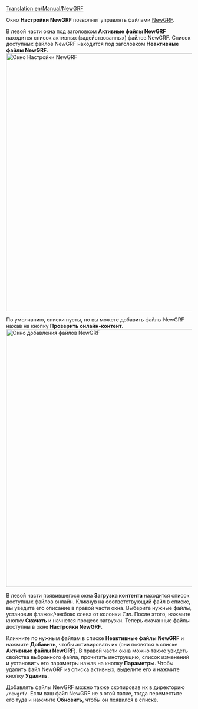 [[Translation:en/Manual/NewGRF]]
{{ru/Необходимо сделать|Поправить ссылки после перевода категории, навбокса.}}

Окно '''Настройки NewGRF''' позволяет управлять файлами [[ru/Manual/NewGRF|NewGRF]]. 

В левой части окна под заголовком '''Активные файлы NewGRF''' находится список активных (задействованных) файлов NewGRF. Список доступных файлов NewGRF находится под заголовком '''Неактивные файлы NewGRF'''.
[[File:ru/Manual/Newgrfsettings.png|center|700px|Окно Настройки NewGRF]]

По умолчанию, списки пусты, но вы можете добавить файлы NewGRF нажав на кнопку '''Проверить онлайн-контент'''.
[[File:ru/Manual/Available NewGRF files window.png|center|700px|Окно добавления файлов NewGRF]]

В левой части появившегося окна '''Загрузка контента''' находится список доступных файлов онлайн. Кликнув на соответствующий файл в списке, вы уведите его описание в правой части окна. Выберите нужные файлы, установив флажок/чекбокс слева от колонки ''Тип''. После этого, нажмите кнопку '''Скачать''' и начнется процесс загрузки. Теперь скачанные файлы доступны в окне '''Настройки NewGRF'''.

Кликните по нужным файлам в списке '''Неактивные файлы NewGRF''' и нажмите '''Добавить''', чтобы активировать их (они появятся в списке '''Активные файлы NewGRF'''). В правой части окна можно также увидеть свойства выбранного файла, прочитать инструкцию, список изменений и установить его параметры нажав на кнопку '''Параметры'''. Чтобы удалить файл NewGRF из списка активных, выделите его и нажмите кнопку '''Удалить'''.

Добавлять файлы NewGRF можно также скопировав их в директорию <code>/newgrf/</code>. Если ваш файл NewGRF не в этой папке, тогда переместите его туда и нажмите '''Обновить''', чтобы он появился в списке.